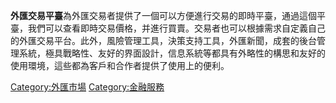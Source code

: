 {{多個問題|
{{expand|time=2011-01-11T12:44:54+00:00}}
{{unencyclopedic|time=2011-01-11T12:44:54+00:00}}
{{unreferenced|time=2011-01-11T12:44:54+00:00}}
}}
'''外匯交易平臺'''為外匯交易者提供了一個可以方便進行交易的即時平臺，通過這個平臺，我們可以查看即時交易價格，并進行買賣。交易者也可以根據需求自定義自己的外匯交易平台。此外，風險管理工具，決策支持工具，外匯新聞，成套的後台管理系統，極具戰略性、友好的界面設計，信息系統等都具有外略性的構思和友好的使用環境，這些都為客戶和合作者提供了使用上的便利。

[[Category:外匯市場|Category:外匯市場]]
[[Category:金融服務|Category:金融服務]]